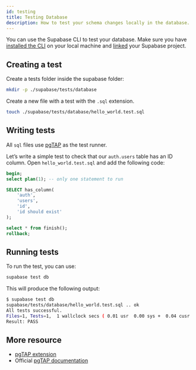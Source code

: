 ```yaml
---
id: testing
title: Testing Database
description: How to test your schema changes locally in the database.
---
```



You can use the Supabase CLI to test your database. Make sure you have [installed the CLI](https://github.com/supabase/cli#getting-started) on your local machine and [linked](https://supabase.com/docs/reference/cli/usage#supabase-link) your Supabase project.

## Creating a test

Create a tests folder inside the supabase folder:

```bash
mkdir -p ./supabase/tests/database
```

Create a new file with a test with the `.sql` extension.

```bash
touch ./supabase/tests/database/hello_world.test.sql
```

## Writing tests

All `sql` files use [pgTAP](https://supabase.com/docs/guides/database/extensions/pgtap) as the test runner.

Let’s write a simple test to check that our `auth.users` table has an ID column. Open `hello_world.test.sql` and add the following code:

```sql
begin;
select plan(1); -- only one statement to run

SELECT has_column(
    'auth',
    'users',
    'id',
    'id should exist'
);

select * from finish();
rollback;
```

## Running tests

To run the test, you can use:

```bash
supabase test db
```

This will produce the following output:

```bash
$ supabase test db
supabase/tests/database/hello_world.test.sql .. ok
All tests successful.
Files=1, Tests=1,  1 wallclock secs ( 0.01 usr  0.00 sys +  0.04 cusr  0.02 csys =  0.07 CPU)
Result: PASS
```

## More resource

- [pgTAP extension](https://supabase.com/docs/guides/database/extensions/pgtap)
- Official [pgTAP documentation](https://pgtap.org/)

